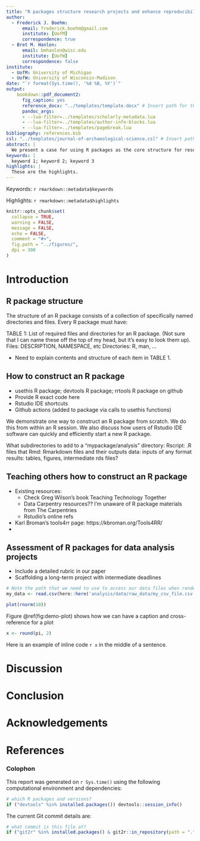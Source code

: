 ```yaml
---
title: "R packages structure research projects and enhance reproducibility"
author:
  - Frederick J. Boehm:
      email: frederick.boehm@gmail.com  
      institute: [UofM]
      correspondence: true
  - Bret M. Hanlon:
      email: bmhanlon@wisc.edu
      institute: [UofW]
      correspondence: false
institute:
  - UofM: University of Michigan
  - UofW: University of Wisconsin-Madison
date: "`r format(Sys.time(), '%d %B, %Y')`"
output: 
    bookdown::pdf_document2:
      fig_caption: yes
      reference_docx: "../templates/template.docx" # Insert path for the DOCX file
      pandoc_args:
      - --lua-filter=../templates/scholarly-metadata.lua
      - --lua-filter=../templates/author-info-blocks.lua
      - --lua-filter=../templates/pagebreak.lua
bibliography: references.bib
csl: "../templates/journal-of-archaeological-science.csl" # Insert path for the bib-style
abstract: |
  We present a case for using R packages as the core structure for research projects. We review the ways in which R packages may be used for teaching research skills in data science and statistics. Building on existing software tools, we present reproducible R code that enables users to construct their own packages for use in data analysis and research. The R package structure has much to offer teachers and students of data science and statistics. Below, we review the standard structure of R packages. We then elaborate this structure to include a subdirectory for additional data analysis resources. Our audience is instructors of courses for upper level undergraduate students. We assume that these undergraduate students have modest familiarity with R computing, presumably developed in data science and statistics courses and independent research projects, so we don't discuss approaches to teaching basic R skills. 
keywords: |
  keyword 1; keyword 2; keyword 3
highlights: |
  These are the highlights. 
---
```


<!-- This is the format for text comments that will be ignored during renderings. Do not put R code in these comments because it will not be ignored. -->

<!-- With the following code you can access and display values from the yml header above. -->

Keywords: `r rmarkdown::metadata$keywords`

Highlights: `r rmarkdown::metadata$highlights`

<!-- The following code chunk defines some general settings how code chunks should behave. -->

```r
knitr::opts_chunk$set(
  collapse = TRUE,
  warning = FALSE,
  message = FALSE,
  echo = FALSE,
  comment = "#>",
  fig.path = "../figures/",
  dpi = 300
)
```

<!-- The actual document text starts here: -->

# Introduction

## R package structure

The structure of an R package consists of a collection of specifically named directories and files. Every R package must have:

TABLE 1: List of required files and directories for an R package.
(Not sure that I can name these off the top of my head, but it's easy to look them up). Files: DESCRIPTION, NAMESPACE, etc
Directories: R, man, ...

* Need to explain contents and structure of each item in TABLE 1. 


## How to construct an R package

* usethis R package; devtools R package; rrtools R package on github
* Provide R exact code here
* Rstudio IDE shortcuts
* Github actions (added to package via calls to usethis functions)

We demonstrate one way to construct an R package from scratch. We do this from within an R session. We also discuss how users of Rstudio IDE software can quickly and efficiently start a new R package. 

What subdirectories to add to a "mypackage/analysis" directory:
Rscript: .R files that 
Rmd: Rmarkdown files and their outputs
data: inputs of any format
results: tables, figures, intermediate rds files?



## Teaching others how to construct an R package

* Existing resources:
    * Check Greg Wilson's book Teaching Technology Together
    * Data Carpentry resources?? I'm unaware of R package materials from The Carpentries
    * Rstudio's online refs

* Karl Broman's tools4rr page: https://kbroman.org/Tools4RR/
* 



## Assessment of R packages for data analysis projects

* Include a detailed rubric in our paper
* Scaffolding a long-term project with intermediate deadlines

<!-- Here's some example analysis code: -->

```r
# Note the path that we need to use to access our data files when rendering this document
my_data <- read.csv(here::here('analysis/data/raw_data/my_csv_file.csv'))
```

```r
plot(rnorm(10))
```

Figure \@ref(fig:demo-plot) shows how we can have a caption and cross-reference for a plot

```r
x <- round(pi, 2)
```

Here is an example of inline code `r x` in the middle of a sentence. 

# Discussion

# Conclusion

# Acknowledgements

<!-- The following line inserts a page break  -->

\newpage

# References 

<!-- The following line ensures the references appear here for the MS Word or HTML output files, rather than right at the end of the document (this will not work for PDF files):  -->

<div id="refs"></div>

\newpage

### Colophon

This report was generated on `r Sys.time()` using the following computational environment and dependencies: 

```r
# which R packages and versions?
if ("devtools" %in% installed.packages()) devtools::session_info()
```

The current Git commit details are:

```r
# what commit is this file at? 
if ("git2r" %in% installed.packages() & git2r::in_repository(path = ".")) git2r::repository(here::here())  
```
